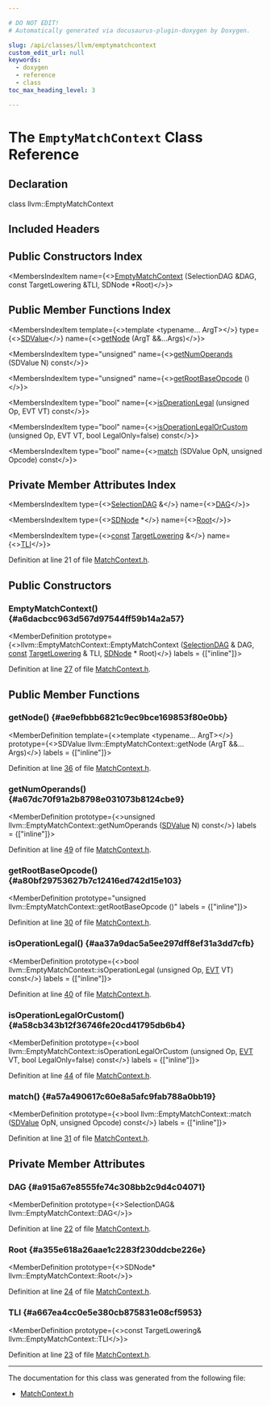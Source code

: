 ```yaml
---

# DO NOT EDIT!
# Automatically generated via docusaurus-plugin-doxygen by Doxygen.

slug: /api/classes/llvm/emptymatchcontext
custom_edit_url: null
keywords:
  - doxygen
  - reference
  - class
toc_max_heading_level: 3

---
```





# The `EmptyMatchContext` Class Reference

<DoxygenPage pluginConfig={pluginConfig}>



## Declaration

<CodeBlock>class llvm::EmptyMatchContext</CodeBlock>

## Included Headers

<IncludesList>
<IncludesListItem
  filePath="CodeGen/SelectionDAG/MatchContext.h"
  permalink="/docs/api/files/lib/lib/codegen/lib/codegen/selectiondag/matchcontext-h"
  isLocal="true" />
</IncludesList>

## Public Constructors Index

<MembersIndex>

<MembersIndexItem
  name={<><a href="#a6dacbcc963d567d97544ff59b14a2a57">EmptyMatchContext</a> (SelectionDAG &amp;DAG, const TargetLowering &amp;TLI, SDNode &#42;Root)</>}>
</MembersIndexItem>

</MembersIndex>

## Public Member Functions Index

<MembersIndex>

<MembersIndexItem
  template={<>template &lt;typename... ArgT&gt;</>}
  type={<><a href="/docs/api/classes/llvm/sdvalue">SDValue</a></>}
  name={<><a href="#ae9efbbb6821c9ec9bce169853f80e0bb">getNode</a> (ArgT &amp;&amp;...Args)</>}>
</MembersIndexItem>

<MembersIndexItem
  type="unsigned"
  name={<><a href="#a67dc70f91a2b8798e031073b8124cbe9">getNumOperands</a> (SDValue N) const</>}>
</MembersIndexItem>

<MembersIndexItem
  type="unsigned"
  name={<><a href="#a80bf29753627b7c12416ed742d15e103">getRootBaseOpcode</a> ()</>}>
</MembersIndexItem>

<MembersIndexItem
  type="bool"
  name={<><a href="#aa37a9dac5a5ee297dff8ef31a3dd7cfb">isOperationLegal</a> (unsigned Op, EVT VT) const</>}>
</MembersIndexItem>

<MembersIndexItem
  type="bool"
  name={<><a href="#a58cb343b12f36746fe20cd41795db6b4">isOperationLegalOrCustom</a> (unsigned Op, EVT VT, bool LegalOnly=false) const</>}>
</MembersIndexItem>

<MembersIndexItem
  type="bool"
  name={<><a href="#a57a490617c60e8a5afc9fab788a0bb19">match</a> (SDValue OpN, unsigned Opcode) const</>}>
</MembersIndexItem>

</MembersIndex>

## Private Member Attributes Index

<MembersIndex>

<MembersIndexItem
  type={<><a href="/docs/api/classes/llvm/selectiondag">SelectionDAG</a> &amp;</>}
  name={<><a href="#a915a67e8555fe74c308bb2c9d4c04071">DAG</a></>}>
</MembersIndexItem>

<MembersIndexItem
  type={<><a href="/docs/api/classes/llvm/sdnode">SDNode</a> &#42;</>}
  name={<><a href="#a355e618a26aae1c2283f230ddcbe226e">Root</a></>}>
</MembersIndexItem>

<MembersIndexItem
  type={<><a href="/docs/api/files/lib/lib/target/lib/target/aarch64/aarch64promoteconstant-cpp/#a90f8350fecae261c25be85d38b451bff">const</a> <a href="/docs/api/classes/llvm/targetlowering">TargetLowering</a> &amp;</>}
  name={<><a href="#a667ea4cc0e5e380cb875831e08cf5953">TLI</a></>}>
</MembersIndexItem>

</MembersIndex>


Definition at line 21 of file <a href="/docs/api/files/lib/lib/codegen/lib/codegen/selectiondag/matchcontext-h">MatchContext.h</a>.

<SectionDefinition>

## Public Constructors

### EmptyMatchContext() {#a6dacbcc963d567d97544ff59b14a2a57}

<MemberDefinition
  prototype={<>llvm::EmptyMatchContext::EmptyMatchContext (<a href="/docs/api/classes/llvm/selectiondag">SelectionDAG</a> &amp; DAG, <a href="/docs/api/files/lib/lib/target/lib/target/aarch64/aarch64promoteconstant-cpp/#a90f8350fecae261c25be85d38b451bff">const</a> <a href="/docs/api/classes/llvm/targetlowering">TargetLowering</a> &amp; TLI, <a href="/docs/api/classes/llvm/sdnode">SDNode</a> &#42; Root)</>}
  labels = {["inline"]}>

Definition at line <a href="/docs/api/files/lib/lib/codegen/lib/codegen/selectiondag/matchcontext-h/#l00027">27</a> of file <a href="/docs/api/files/lib/lib/codegen/lib/codegen/selectiondag/matchcontext-h">MatchContext.h</a>.
</MemberDefinition>

</SectionDefinition>

<SectionDefinition>

## Public Member Functions

### getNode() {#ae9efbbb6821c9ec9bce169853f80e0bb}

<MemberDefinition
  template={<>template &lt;typename... ArgT&gt;</>}
  prototype={<>SDValue llvm::EmptyMatchContext::getNode (ArgT &amp;&amp;... Args)</>}
  labels = {["inline"]}>

Definition at line <a href="/docs/api/files/lib/lib/codegen/lib/codegen/selectiondag/matchcontext-h/#l00036">36</a> of file <a href="/docs/api/files/lib/lib/codegen/lib/codegen/selectiondag/matchcontext-h">MatchContext.h</a>.
</MemberDefinition>

### getNumOperands() {#a67dc70f91a2b8798e031073b8124cbe9}

<MemberDefinition
  prototype={<>unsigned llvm::EmptyMatchContext::getNumOperands (<a href="/docs/api/classes/llvm/sdvalue">SDValue</a> N) const</>}
  labels = {["inline"]}>

Definition at line <a href="/docs/api/files/lib/lib/codegen/lib/codegen/selectiondag/matchcontext-h/#l00049">49</a> of file <a href="/docs/api/files/lib/lib/codegen/lib/codegen/selectiondag/matchcontext-h">MatchContext.h</a>.
</MemberDefinition>

### getRootBaseOpcode() {#a80bf29753627b7c12416ed742d15e103}

<MemberDefinition
  prototype="unsigned llvm::EmptyMatchContext::getRootBaseOpcode ()"
  labels = {["inline"]}>

Definition at line <a href="/docs/api/files/lib/lib/codegen/lib/codegen/selectiondag/matchcontext-h/#l00030">30</a> of file <a href="/docs/api/files/lib/lib/codegen/lib/codegen/selectiondag/matchcontext-h">MatchContext.h</a>.
</MemberDefinition>

### isOperationLegal() {#aa37a9dac5a5ee297dff8ef31a3dd7cfb}

<MemberDefinition
  prototype={<>bool llvm::EmptyMatchContext::isOperationLegal (unsigned Op, <a href="/docs/api/structs/llvm/evt">EVT</a> VT) const</>}
  labels = {["inline"]}>

Definition at line <a href="/docs/api/files/lib/lib/codegen/lib/codegen/selectiondag/matchcontext-h/#l00040">40</a> of file <a href="/docs/api/files/lib/lib/codegen/lib/codegen/selectiondag/matchcontext-h">MatchContext.h</a>.
</MemberDefinition>

### isOperationLegalOrCustom() {#a58cb343b12f36746fe20cd41795db6b4}

<MemberDefinition
  prototype={<>bool llvm::EmptyMatchContext::isOperationLegalOrCustom (unsigned Op, <a href="/docs/api/structs/llvm/evt">EVT</a> VT, bool LegalOnly=false) const</>}
  labels = {["inline"]}>

Definition at line <a href="/docs/api/files/lib/lib/codegen/lib/codegen/selectiondag/matchcontext-h/#l00044">44</a> of file <a href="/docs/api/files/lib/lib/codegen/lib/codegen/selectiondag/matchcontext-h">MatchContext.h</a>.
</MemberDefinition>

### match() {#a57a490617c60e8a5afc9fab788a0bb19}

<MemberDefinition
  prototype={<>bool llvm::EmptyMatchContext::match (<a href="/docs/api/classes/llvm/sdvalue">SDValue</a> OpN, unsigned Opcode) const</>}
  labels = {["inline"]}>

Definition at line <a href="/docs/api/files/lib/lib/codegen/lib/codegen/selectiondag/matchcontext-h/#l00031">31</a> of file <a href="/docs/api/files/lib/lib/codegen/lib/codegen/selectiondag/matchcontext-h">MatchContext.h</a>.
</MemberDefinition>

</SectionDefinition>

<SectionDefinition>

## Private Member Attributes

### DAG {#a915a67e8555fe74c308bb2c9d4c04071}

<MemberDefinition
  prototype={<>SelectionDAG&amp; llvm::EmptyMatchContext::DAG</>}>

Definition at line <a href="/docs/api/files/lib/lib/codegen/lib/codegen/selectiondag/matchcontext-h/#l00022">22</a> of file <a href="/docs/api/files/lib/lib/codegen/lib/codegen/selectiondag/matchcontext-h">MatchContext.h</a>.
</MemberDefinition>

### Root {#a355e618a26aae1c2283f230ddcbe226e}

<MemberDefinition
  prototype={<>SDNode&#42; llvm::EmptyMatchContext::Root</>}>

Definition at line <a href="/docs/api/files/lib/lib/codegen/lib/codegen/selectiondag/matchcontext-h/#l00024">24</a> of file <a href="/docs/api/files/lib/lib/codegen/lib/codegen/selectiondag/matchcontext-h">MatchContext.h</a>.
</MemberDefinition>

### TLI {#a667ea4cc0e5e380cb875831e08cf5953}

<MemberDefinition
  prototype={<>const TargetLowering&amp; llvm::EmptyMatchContext::TLI</>}>

Definition at line <a href="/docs/api/files/lib/lib/codegen/lib/codegen/selectiondag/matchcontext-h/#l00023">23</a> of file <a href="/docs/api/files/lib/lib/codegen/lib/codegen/selectiondag/matchcontext-h">MatchContext.h</a>.
</MemberDefinition>

</SectionDefinition>

<hr/>

The documentation for this class was generated from the following file:

<ul>
<li><a href="/docs/api/files/lib/lib/codegen/lib/codegen/selectiondag/matchcontext-h">MatchContext.h</a></li>
</ul>

</DoxygenPage>
